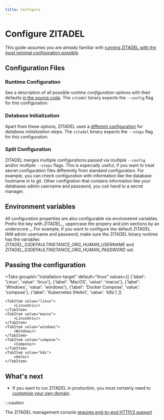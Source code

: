 ```yaml
---
title: Configure
---
```



# Configure ZITADEL

This guide assumes you are already familiar with [running ZITADEL with the most minimal configuration possible](./get-started).

## Configuration Files

### Runtime Configuration
See a description of all possible _runtime configuration_ options with their defaults [in the source code](https://github.com/zitadel/zitadel/blob/v2-alpha/cmd/defaults.yaml).
The `zitadel` binary expects the `--config` flag for this configuration.

### Database Initialization
Apart from these options, ZITADEL uses a [different configuration](https://github.com/zitadel/zitadel/blob/v2-alpha/cmd/adminn/setup/steps.yaml) for _database initialization steps_.
The `zitadel` binary expects the `--steps` flag for this configuration.

### Split Configuration
ZITADEL merges multiple configurations passed via multiple `--config` and/or multiple `--steps` flags.
This is especially useful, if you want to treat secret configuration files differently from standard configuration.
For example, you can check configuration with information like the database hostname in to git.
Other configration that contains information like your databases admin username and password, you can hand to a secret manager.

## Environment variables

All configuration properties are also configurable via environemnt variables.
Prefix the key with *ZITADEL\_*, uppercase the propery and join sections by an underscore _.
For example, if you want to configure the default ZITADEL IAM admin username and password, make sure the ZITADEL binary runtime has the variables *ZITADEL_S3DEFAULTINSTANCE_ORG_HUMAN_USERNAME* and *ZITADEL_S3DEFAULTINSTANCE_ORG_HUMAN_PASSWORD* set.

## Passing the configuration

<Tabs
    groupId="installation-target"
    default="linux"
    values={[
        {'label': 'Linux', 'value': 'linux'},
        {'label': 'MacOS', 'value': 'macos'},
        {'label': 'Windows', 'value': 'windows'},
        {'label': 'Docker Compose', 'value': 'compose'},
        {'label': 'Kubernetes (Helm)', 'value': 'k8s'}
    ]}
>
    <TabItem value="linux">
        <LinuxUnix/>
    </TabItem>
    <TabItem value="macos">
        <LinuxUnix/>
    </TabItem>
    <TabItem value="windows">
        <Windows/>
    </TabItem>
    <TabItem value="compose">
        <Compose/>
    </TabItem>
    <TabItem value="k8s">
        <Helm/>
    </TabItem>
</Tabs>

## What's next
- If you want to run ZITADEL in production, you most certainly need to [customize your own domain](./custom-domain).

:::caution

<!-- TODO: Better mark the link in the UI -->
The ZITADEL management console [requires end-to-end HTTP/2 support](./http2-support)
